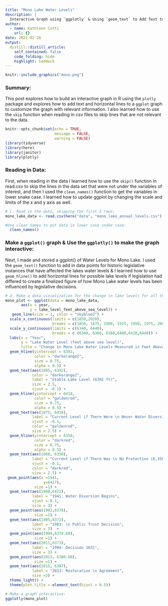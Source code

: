```yaml
---
title: "Mono Lake Water Levels"
description: |
  Interactive Graph using `ggplotly` & Using `geom_text` to Add Text to `ggplot` Graphs
author:
  - name: Kathleen Cotti
    url: {}
date: 2021-02-26
output:
  distill::distill_article:
    self_contained: false
    code_folding: hide
    highlight: haddock
---
```


```r
knitr::include_graphics("mono.png")
```

### Summary:
This post explores how to build an interactive graph in R using the `plotly` package and explores how to add text and horizontal lines to a `ggplot` graph to customize the graph with relevant information. I also learned how to use the `skip` function when reading in csv files to skip lines that are not relevant to the data. 

```r
knitr::opts_chunk$set(echo = TRUE, 
                      message = FALSE, 
                      warning = FALSE)
library(tidyverse)
library(here)
library(janitor)
library(plotly)
```

### Reading in Data:
First, when reading in the data I learned how to use the `skip()` function in read.csv to skip the lines in the data set that were not under the variables of interest, and then I used the `clean_names()` function to get the variables in lower snake case. I learned how to update ggplot by changing the scale and limits of the x and y axis as well.

```r
# c. Read in the data, skipping the first 5 rows:
mono_lake_data <- read.csv(here("data", "mono_lake_annual_levels.csv"), skip = 5) %>% 

#Use clean names to put data in lower case snake case:
  clean_names() 
```

### Make a `ggplot()` graph & Use the `ggplotly()` to make the graph interactive:
Next, I made and stored a ggplot() of Water Levels for Mono Lake. I used the `geom_text()` function to add in data points for historic legislative instances that have affected the lakes water levels & I learned how to use `geom_hline()` to add horizontal lines for possible lake levels if legislation had differed to create a finalized figure of how Mono Lake water levels has been influenced by legislative decisions.

```r
# d. Make a data visualization for the change in lake levels for all the years:
mono_plot <- ggplot(data = mono_lake_data,
       aes(x = year, 
           y = lake_level_feet_above_sea_level)) +
   geom_line(size = 1, color = "skyblue2") +
  scale_x_continuous(limits = c(1850,2020), 
                     breaks = c(1850, 1875, 1900, 1925, 1950, 1975, 2000, 2017))+
  scale_y_continuous(limits = c(6340, 6440),
                     breaks = c (6340, 6360, 6380,6400,6420,6440)) +
  labs(x = "Year",
       y = "Lake Water Level (feet above sea level)",
       title = "Change in Mono Lake Water Levels Measured in Feet Above Sea Level \n from 1850 - 2017") +
  geom_hline(yintercept = 6392,
             color = "darkorange2",
             size = 0.75,
             alpha = 0.5) +
  geom_text(aes(1865, 6392),
            color = "darkorange2",
            label = "Stable Lake Level (6392 ft)",
            size = 2.5,
            vjust = -0.1) +
  geom_hline(yintercept = 6418,
             color = "goldenrod",
             size = 0.75,
             alpha = 0.5) +
  geom_text(aes(1875, 6418),
            label = "Current Level if There Were \n Never Water Diversions (6,418 ft)",
            vjust = -0.1, 
            color = "goldenrod",
            size = 2.5) +
  geom_hline(yintercept = 6350,
             color = "darkred",
             size = 0.75,
             alpha = 0.5) +
  geom_text(aes(1860, 6350),
            label = "Current Level if There Was \n No Protection (6,350 ft)",
            vjust = -0.1,
            color = "darkred",
            size = 2.5) +
 geom_point(aes(x =1941, 
                 y=6417),
             size =1) +
  geom_text(aes(1960,6422),
            label = "1941: Water Diversion Begins",
            vjust =-0.1,
            size = 3) +
  geom_point(aes(1983,6378),
             size =1) +
  geom_text(aes(1985,6372),
            label = "1983: \n Public Trust Decision",
            size = 3)  +
  geom_point(aes(1994,6374.60),
             size =1) +
  geom_text(aes(2011,6373),
            label = "1994: Decision 1631",
            size = 3) +
  geom_point(aes(2013, 6380.60),
             size =1) +
  geom_text(aes(2015, 6387),
            label = "2013: Restoration \n Agreement",
            size =3) +
  theme_light() +
  theme(plot.title = element_text(hjust = 0.5)) 

# Make a graph interactive:
ggplotly(mono_plot) 
```



